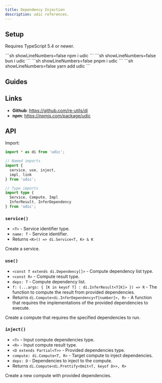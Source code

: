 ```yaml
---
title: Dependency Injection
description: udic references.
---
```



## Setup
Requires TypeScript 5.4 or newer.

<Tabs syncKey='packageManager'>
  <TabItem label='npm' icon='seti:npm'>
    ```sh showLineNumbers=false
    npm i udic
    ```
  </TabItem>
  <TabItem label='bun' icon='bun'>
    ```sh showLineNumbers=false
    bun i udic
    ```
  </TabItem>
  <TabItem label='pnpm' icon='pnpm'>
    ```sh showLineNumbers=false
    pnpm i udic
    ```
  </TabItem>
  <TabItem label='yarn' icon='seti:yarn'>
    ```sh showLineNumbers=false
    yarn add udic
    ```
  </TabItem>
</Tabs>

## Guides
<LinkCard
  title='Using Services'
  href='../using-services'
  description='Create and use services.'
/>

<LinkCard
  title='Provide implementations'
  href='../provide-implementations'
  description='Provide implementations for computes.'
/>

## Links
- **Github**: https://github.com/re-utils/di
- **npm**: https://npmjs.com/package/udic

## API
Import:
```ts
import * as di from 'udic';

// Named imports
import {
  service, use, inject,
  impl, link
} from 'udic';

// Type imports
import type {
  Service, Compute, Impl
  InferResult, InferDependency
} from 'udic';
```

### `service()`
- `<T>` - Service identifier type.
- `name: T` - Service identifier.
- Returns `<K>() => di.Service<T, K> & K`

Create a service.

### `use()`
- `<const T extends di.Dependency[]>` - Compute dependency list type.
- `<const R>` - Compute result type.
- `deps: T` - Compute dependency list.
- `f: (...args: { [K in keyof T] : di.InferResult<T[K]> }) => R` - The function to compute the result from provided dependencies.
- Returns `di.Compute<di.InferDependency<T[number]>, R>` - A function that requires the implementations of the provided dependencies to execute.

Create a compute that requires the specified dependencies to run.

### `inject()`
- `<T>` - Input compute dependencies type.
- `<R>` - Input compute result type.
- `<D extends Partial<T>>` - Provided dependencies type.
- `compute: di.Compute<T, R>` - Target compute to inject dependencies.
- `deps: D` - Dependencies to inject to the compute.
- Returns `di.Compute<di.Prettify<Omit<T, keyof D>>, R>`

Create a new compute with provided dependencies.
